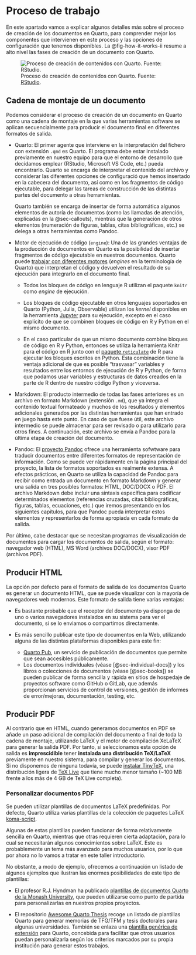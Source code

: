 # Proceso de trabajo

En este apartado vamos a explicar algunos detalles más sobre el proceso de creación
de los documentos en Quarto, para comprender mejor los componentes que intervienen
en este proceso y las opciones de configuración que tenemos disponibles. La @fig-how-it-works-ii
resume a alto nivel las fases de creación de un documento con Quarto.

![Proceso de creación de contenidos con Quarto. Fuente: [RStudio](https://quarto.org/docs/get-started/hello/rstudio.html#how-it-works).](img/rstudio-qmd-how-it-works.png){#fig-how-it-works-ii}

## Cadena de montaje de un documento

Podemos considerar el proceso de creación de un documento en Quarto como una cadena
de montaje en la que varias herramientas software se aplican secuencialmente para
producir el documento final en diferentes formatos de salida.

- Quarto: El primer agente que interviene en la interpretación del fichero con extensión
`.qmd` es Quarto. El programa debe estar instalado previamente en nuestro equipo para
que el entorno de desarrollo que decidamos emplear (RStudio, Microsoft VS Code, etc.) pueda
encontrarlo. Quarto se encarga de interpretar el contenido del archivo y considerar las
diferentes opciones de configuració que hemos insertado en la cabecera del documento, así
como en los fragmentos de código ejecutable, para delegar las tareas de construcción de las
distintas partes del documento a otras herramientas.

  Quarto también se encarga de insertar de forma automática algunos elementos de autoría de
  documentos (como las llamadas de atención, explicadas en la @sec-callouts), mientras que
  la generación de otros elementos (numeración de figuras, tablas, citas bibliográficas, etc.)
  se delega a otras herramientas como Pandoc.

- Motor de ejecución de código (`engine`): Una de las grandes ventajas de la producción de documentos
en Quarto es la posibilidad de insertar fragmentos de código ejecutable en nuestros documentos.
Quarto puede [trabajar con diferentes motores](https://quarto.org/docs/computations/execution-options.html#engine-binding)
(*engines* en la terminología de Quarto) que interpretan el código y devuelven el resultado de
su ejecución para integrarlo en el documento final.

  - Todos los bloques de código en lenguaje R utilizan el paquete `knitr` como *engine* de
  ejecución.

  - Los bloques de código ejecutable en otros lenguajes soportados en Quarto (Python, Julia,
  Observable) utilizan los *kernel* disponibles en la herramienta [Jupyter](https://jupyter.org/)
  para su ejecución, excepto en el caso explícito de que se combinen bloques de código en
  R y Python en el mismo documento.

  - En el caso particular de que un mismo documento combine bloques de código en R y Python, entonces
  se utiliza la herramienta Knitr para el código en R junto con el [paquete `reticulate`](https://rstudio.github.io/reticulate/) de R para 
  ejecutar los bloques escritos en Python. Esta combinación tiene la ventaja adicional de que es posible
  "trasvasar" variables y resultados entre los entornos de ejecución de R y Python, de forma que podamos
  usar variables y estructuras de datos creados en la parte de R dentro de nuestro código Python y
  viceversa.

- Markdown: El producto intermedio de todas las fases anteriores es un archivo en formato
Markdown (extensión `.md`), que ya integra el contenido textual formateado y muchos de los resultados y elementos
adicionales generados por las distintas herramientas que han entrado en juego hasta este punto.
En caso de que fuese útil, este archivo intermedio se puede almacenar para ser revisado o para
utilizarlo para otros fines. A continuación, este archivo se envía a Pandoc para la última etapa
de creación del documento.

- Pandoc: El [proyecto Pandoc](https://pandoc.org/) ofrece una herramienta sofwtware para traducir
documentos entre diferentes formatos de representación de información. Como se puede ver rápidamente
en la página principal del proyecto, la lista de formatos soportados es realmente extensa. A efectos
prácticos, en Quarto se utiliza la capacidad de Pandoc para recibir como entrada un documento en formato
Markdown y generar una salida en tres posibles formatos: HTML, DOC/DOCX o PDF. El archivo Markdown debe
incluir una sintaxis específica para codificar determinados elementos (referencias cruzadas, citas bibliográficas,
figuras, tablas, ecuaciones, etc.) que iremos presentando en los siguientes capítulos, para que Pandoc
pueda interpretar estos elementos y representarlos de forma apropiada en cada formato de salida.

Por último, cabe destacar que se necesitan programas de visualización de documentos para cargar los 
documentos de salida, según el formato: navegador web (HTML), MS Word (archivos DOC/DOCX), visor PDF (archivos PDF).

## Producir HTML

La opción por defecto para el formato de salida de los documentos Quarto es generar un documento HTML,
que se puede visualizar con la mayoría de navegadores web modernos. Este formato de salida tiene
varias ventajas:

- Es bastante probable que el receptor del documento ya disponga de uno o varios navegadores
instalados en su sistema para ver el documento, si se lo enviamos o compartimos directamente.

- Es más sencillo publicar este tipo de documentos en la Web, utilizando alguna de las distintas
plataformas disponibles para este fin:

  - [Quarto Pub](https://quartopub.com/), un servicio de publicación de documentos que permite que
  sean accesibles públicamente.
  - Los documentos individuales (véase [@sec-individual-docs]) y los libros o colecciones de
  documentos (véase [@sec-books]) se pueden publicar de forma sencilla y rápida en sitios de
  hospedaje de proyectos software como GitHub o GitLab, que además proporcionan servicios de
  control de versiones, gestión de informes de error/mejoras, documentación, testing, etc.

## Producir PDF {#sec-pdf-reqs}

Al contrario que en HTML, cuando generamos documentos en PDF se añade un paso adicional de compilación
del documento a final de toda la cadena de montaje, utilizando LaTeX y el motor de compilación
XeLaTeX para generar la salida PDF. Por tanto, si seleccionamos esta opción de salida es **imprescidible** 
tener **instalada una distribución TeX/LaTeX** previamente en nuestro sistema, para compilar y generar los
documentos. Si no disponemos de ninguna todavía, se puede 
[instalar TinyTeX](https://quarto.org/docs/output-formats/pdf-engine.html#installing-tex), una
distribución ligera de [TeX Live](https://tug.org/texlive/) que tiene mucho menor tamaño (~100 MB frente
a los más de 4 GB de TeX Live completa). 


### Personalizar documentos PDF

Se pueden utilizar plantillas de documentos LaTeX predefinidas. Por defecto, Quarto utiliza
varias plantillas de la colección de paquetes LaTeX [koma-script](https://ctan.org/pkg/koma-script).

Algunas de estas plantillas pueden funcionar de forma relativamente sencilla en Quarto, mientras
que otras requieren cierta adaptación, para lo cual se necesitarán algunos conocimientos sobre
LaTeX. Este es probablemente un tema más avanzado para muchos usuarios, por lo que por ahora no
lo vamos a tratar en este taller introductorio.

No obstante, a modo de ejemplo, ofrecemos a continuación un listado de algunos ejemplos que ilustran
las enormes posibilidades de este tipo de plantillas:

- El profesor R.J. Hyndman ha publicado 
[plantillas de documentos Quarto de la Monash University](https://robjhyndman.com/hyndsight/quarto_templates.html),
que pueden utilizarse como punto de partida para personalizarlas en nuestros propios proyectos.

- El repositorio [Awesome Quarto Thesis](https://github.com/Jupyter4Science/awesome-quarto-thesis) recoge
un listado de plantillas Quarto para generar memorias de TFG/TFM y tesis doctorales para algunas
universidades. También se enlaza una [plantilla genérica de extensión](https://github.com/nmfs-opensci/quarto-thesis)
para Quarto, concebida para facilitar que otros usuarios puedan personalizarla según los criterios
marcados por su propia institución para generar estos trabajos.


